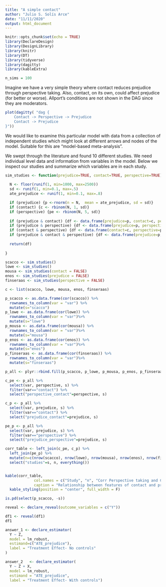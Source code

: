 ```yaml
---
title: "A simple contact"
author: "Julio S. Solís Arce"
date: "11/11/2020"
output: html_document
---
```


```r
knitr::opts_chunk$set(echo = TRUE)
library(DeclareDesign)
library(DesignLibrary)
library(knitr)
library(DT)
library(tidyverse)
library(dagitty)
library(kableExtra)

n_sims = 100
```


Imagine we have a very simple theory where contact reduces prejudice through perspective taking. Also, contact, on its own, could affect prejudice (for better or worse). Allport's conditions are not shown in the DAG since they are moderators.

```r

plot(dagitty( "dag {
    Contact -> Perspective -> Prejudice 
    Contact -> Prejudice
}"))

```

We would like to examine this particular model with data from a collection of independent studies which might look at different arrows and nodes of the model. Suitable for this are "model-based meta-analysis".

We swept through the literature and found 10 different studies. We need individual level data and information from variables in the model. Below we inspect our studies and summarize which variables are in each study.

```r


sim_studies <- function(prejudice=TRUE, contact=TRUE, perspective=TRUE){
  
  N <- floor(runif(1, min=1000, max=2500))
  sd <- runif(1, min=0.1, max=.5)
  ate_prejudice <- runif(1, min=0.1, max=.8)

  if (prejudice) {p <-rnorm(n = N,  mean = ate_prejudice, sd = sd)}
  if (contact) {c <- rbinom(N, 1, sd)}
  if (perspective) {pe <- rbinom(N, 5, sd)}
  
  if (prejudice & contact) {df <- data.frame(prejudice=p, contact=c, perspective=NA)}
  if (prejudice & perspective) {df <- data.frame(prejudice=p, perspective=pe, contact=NA)}
  if (contact & perspective) {df <- data.frame(contact=c, perspective=pe, prejudice=NA)}
  if (prejudice & contact & perspective) {df <- data.frame(prejudice=p, perspective=pe, contact=c)}
  
  return(df)
  
}

scacco <- sim_studies()
lowe <- sim_studies()
mousa <- sim_studies(contact = FALSE)
enos <- sim_studies(prejudice = FALSE)
finseraas <- sim_studies(perspective = FALSE)

c <- list(scacco, lowe, mousa, enos, finseraas)


```


```r

p_scacco <- as.data.frame(cor(scacco)) %>%
  rownames_to_column(var = "var") %>%
  mutate(s="scacco")
p_lowe <- as.data.frame(cor(lowe)) %>%
  rownames_to_column(var = "var")%>%
  mutate(s="lowe")
p_mousa <- as.data.frame(cor(mousa)) %>%
  rownames_to_column(var = "var")%>%
  mutate(s="mousa")
p_enos <- as.data.frame(cor(enos)) %>%
  rownames_to_column(var = "var")%>%
  mutate(s="enos")
p_finseraas <- as.data.frame(cor(finseraas)) %>%
  rownames_to_column(var = "var")%>%
  mutate(s="finseraas")

p_all <- plyr::rbind.fill(p_scacco, p_lowe, p_mousa, p_enos, p_finseraas)

c_pe <- p_all %>%
  select(var, perspective, s) %>%
  filter(var=="contact") %>%
  select("perspective_contact"=perspective, s)

c_p <- p_all %>%
  select(var, prejudice, s) %>%
  filter(var=="contact") %>%
  select("prejudice_contact"=prejudice, s)

pe_p <- p_all %>%
  select(var, prejudice, s) %>%
  filter(var=="perspective") %>%
  select("prejudice_perspective"=prejudice, s)

corr_table <- left_join(c_pe, c_p) %>%
  left_join(pe_p) %>%
  mutate(n=c(nrow(scacco), nrow(lowe), nrow(mousa), nrow(enos), nrow(finseraas))) %>%
  select("studies"=s, n, everything())


kable(corr_table, 
             col.names = c("Study", "n", "Corr Perspective taking and Contact", "Corr Prejudice and Contact", "Corr Prejudice and Perspective taking"),
             caption = "Relationship between features of contact and prejudice") %>%
  kable_styling(position = "center", full_width = F)

```


```r
is.pd(select(p_scacco, -s))

```

```r
reveal <- declare_reveal(outcome_variables = c("Y")) 

df1 <- reveal(df1)
df1

```

```r
answer_1 <- declare_estimator(
  Y ~ Z,
  model = lm_robust,
  estimand=c("ATE_prejudice"), 
  label = "Treatment Effect- No controls"
)

answer_2   <- declare_estimator(
  Y ~ Z + X, 
  model = lm_robust,
  estimand = "ATE_prejudice",
  label = "Treatment Effect- With controls")
```
